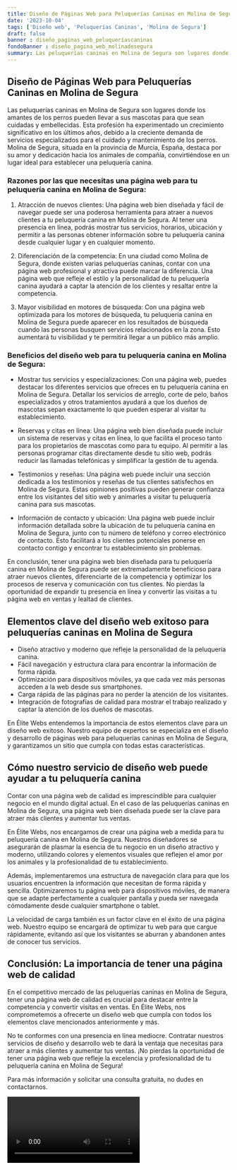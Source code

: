 ```yaml
---
title: Diseño de Páginas Web para Peluquerías Caninas en Molina de Segura
date: '2023-10-04'
tags: ['Diseño web', 'Peluquerías Caninas', 'Molina de Segura']
draft: false
banner : diseño_paginas_web_peluqueríascaninas
fondoBanner : diseño_pagina_web_molinadesegura
summary: Las peluquerías caninas en Molina de Segura son lugares donde los amantes de los perros pueden llevar a sus mascotas para que sean cuidadas y embellecidas. Esta profesión ha experimentado un crecimiento significativo en los últimos años, debido a la creciente demanda de servicios especializados para el cuidado y mantenimiento de los perros. Molina de Segura, situada en la provincia de Murcia, España, destaca por su amor y dedicación hacia los animales de compañía, convirtiéndose en un lugar ideal para establecer una peluquería canina.
---
```


## Diseño de Páginas Web para Peluquerías Caninas en Molina de Segura

Las peluquerías caninas en Molina de Segura son lugares donde los amantes de los perros pueden llevar a sus mascotas para que sean cuidadas y embellecidas. Esta profesión ha experimentado un crecimiento significativo en los últimos años, debido a la creciente demanda de servicios especializados para el cuidado y mantenimiento de los perros. Molina de Segura, situada en la provincia de Murcia, España, destaca por su amor y dedicación hacia los animales de compañía, convirtiéndose en un lugar ideal para establecer una peluquería canina.

### Razones por las que necesitas una página web para tu peluquería canina en Molina de Segura:

1. Atracción de nuevos clientes: Una página web bien diseñada y fácil de navegar puede ser una poderosa herramienta para atraer a nuevos clientes a tu peluquería canina en Molina de Segura. Al tener una presencia en línea, podrás mostrar tus servicios, horarios, ubicación y permitir a las personas obtener información sobre tu peluquería canina desde cualquier lugar y en cualquier momento.

2. Diferenciación de la competencia: En una ciudad como Molina de Segura, donde existen varias peluquerías caninas, contar con una página web profesional y atractiva puede marcar la diferencia. Una página web que refleje el estilo y la personalidad de tu peluquería canina ayudará a captar la atención de los clientes y resaltar entre la competencia.

3. Mayor visibilidad en motores de búsqueda: Con una página web optimizada para los motores de búsqueda, tu peluquería canina en Molina de Segura puede aparecer en los resultados de búsqueda cuando las personas busquen servicios relacionados en la zona. Esto aumentará tu visibilidad y te permitirá llegar a un público más amplio.

### Beneficios del diseño web para tu peluquería canina en Molina de Segura:

- Mostrar tus servicios y especializaciones: Con una página web, puedes destacar los diferentes servicios que ofreces en tu peluquería canina en Molina de Segura. Detallar los servicios de arreglo, corte de pelo, baños especializados y otros tratamientos ayudará a que los dueños de mascotas sepan exactamente lo que pueden esperar al visitar tu establecimiento.

- Reservas y citas en línea: Una página web bien diseñada puede incluir un sistema de reservas y citas en línea, lo que facilita el proceso tanto para los propietarios de mascotas como para tu equipo. Al permitir a las personas programar citas directamente desde tu sitio web, podrás reducir las llamadas telefónicas y simplificar la gestión de tu agenda.

- Testimonios y reseñas: Una página web puede incluir una sección dedicada a los testimonios y reseñas de tus clientes satisfechos en Molina de Segura. Estas opiniones positivas pueden generar confianza entre los visitantes del sitio web y animarles a visitar tu peluquería canina para sus mascotas.

- Información de contacto y ubicación: Una página web puede incluir información detallada sobre la ubicación de tu peluquería canina en Molina de Segura, junto con tu número de teléfono y correo electrónico de contacto. Esto facilitará a los clientes potenciales ponerse en contacto contigo y encontrar tu establecimiento sin problemas.

En conclusión, tener una página web bien diseñada para tu peluquería canina en Molina de Segura puede ser extremadamente beneficioso para atraer nuevos clientes, diferenciarte de la competencia y optimizar los procesos de reserva y comunicación con tus clientes. No pierdas la oportunidad de expandir tu presencia en línea y convertir las visitas a tu página web en ventas y lealtad de clientes.

<GifSeo />

<Cta />

## Elementos clave del diseño web exitoso para peluquerías caninas en Molina de Segura

- Diseño atractivo y moderno que refleje la personalidad de la peluquería canina.
- Fácil navegación y estructura clara para encontrar la información de forma rápida.
- Optimización para dispositivos móviles, ya que cada vez más personas acceden a la web desde sus smartphones.
- Carga rápida de las páginas para no perder la atención de los visitantes.
- Integración de fotografías de calidad para mostrar el trabajo realizado y captar la atención de los dueños de mascotas.

En Élite Webs entendemos la importancia de estos elementos clave para un diseño web exitoso. Nuestro equipo de expertos se especializa en el diseño y desarrollo de páginas web para peluquerías caninas en Molina de Segura, y garantizamos un sitio que cumpla con todas estas características.

## Cómo nuestro servicio de diseño web puede ayudar a tu peluquería canina

Contar con una página web de calidad es imprescindible para cualquier negocio en el mundo digital actual. En el caso de las peluquerías caninas en Molina de Segura, una página web bien diseñada puede ser la clave para atraer más clientes y aumentar tus ventas.

En Élite Webs, nos encargamos de crear una página web a medida para tu peluquería canina en Molina de Segura. Nuestros diseñadores se asegurarán de plasmar la esencia de tu negocio en un diseño atractivo y moderno, utilizando colores y elementos visuales que reflejen el amor por los animales y la profesionalidad de tu establecimiento.

Además, implementaremos una estructura de navegación clara para que los usuarios encuentren la información que necesitan de forma rápida y sencilla. Optimizaremos tu página web para dispositivos móviles, de manera que se adapte perfectamente a cualquier pantalla y pueda ser navegada cómodamente desde cualquier smartphone o tablet.

La velocidad de carga también es un factor clave en el éxito de una página web. Nuestro equipo se encargará de optimizar tu web para que cargue rápidamente, evitando así que los visitantes se aburran y abandonen antes de conocer tus servicios.

## Conclusión: La importancia de tener una página web de calidad

En el competitivo mercado de las peluquerías caninas en Molina de Segura, tener una página web de calidad es crucial para destacar entre la competencia y convertir visitas en ventas. En Élite Webs, nos comprometemos a ofrecerte un diseño web que cumpla con todos los elementos clave mencionados anteriormente y más.

No te conformes con una presencia en línea mediocre. Contratar nuestros servicios de diseño y desarrollo web te dará la ventaja que necesitas para atraer a más clientes y aumentar tus ventas. ¡No pierdas la oportunidad de tener una página web que refleje la excelencia y profesionalidad de tu peluquería canina en Molina de Segura!

Para más información y solicitar una consulta gratuita, no dudes en contactarnos.

<Video />

<CtaBot job='Peluquerías Caninas' city='Molina de Segura'/>

<Gmaps query='Molina de Segura+españa+maps' />